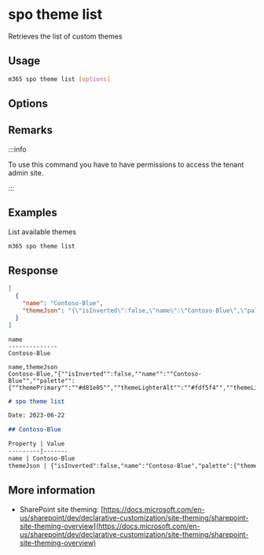 
# spo theme list

Retrieves the list of custom themes

## Usage

```sh
m365 spo theme list [options]
```

## Options

<Global />

## Remarks

:::info

To use this command you have to have permissions to access the tenant admin site.

:::

## Examples

List available themes

```sh
m365 spo theme list
```

## Response

<Tabs>
  <TabItem value="JSON">

  ```json
  [
    {
      "name": "Contoso-Blue",
      "themeJson": "{\"isInverted\":false,\"name\":\"Contoso-Blue\",\"palette\":{\"themePrimary\":\"#d81e05\",\"themeLighterAlt\":\"#fdf5f4\",\"themeLighter\":\"#f9d6d2\",\"themeLight\":\"#f4b4ac\",\"themeTertiary\":\"#e87060\",\"themeSecondary\":\"#dd351e\",\"themeDarkAlt\":\"#c31a04\",\"themeDark\":\"#a51603\",\"themeDarker\":\"#791002\",\"neutralLighterAlt\":\"#eeeeee\",\"neutralLighter\":\"#f5f5f5\",\"neutralLight\":\"#e1e1e1\",\"neutralQuaternaryAlt\":\"#d1d1d1\",\"neutralQuaternary\":\"#c8c8c8\",\"neutralTertiaryAlt\":\"#c0c0c0\",\"neutralTertiary\":\"#c2c2c2\",\"neutralSecondary\":\"#858585\",\"neutralPrimaryAlt\":\"#4b4b4b\",\"neutralPrimary\":\"#333333\",\"neutralDark\":\"#272727\",\"black\":\"#1d1d1d\",\"white\":\"#f5f5f5\"}}"
    }
  ]
  ```

  </TabItem>
  <TabItem value="Text">

  ```text
  name
  --------------
  Contoso-Blue
  ```

  </TabItem>
  <TabItem value="CSV">

  ```csv
  name,themeJson
  Contoso-Blue,"{""isInverted"":false,""name"":""Contoso-Blue"",""palette"":{""themePrimary"":""#d81e05"",""themeLighterAlt"":""#fdf5f4"",""themeLighter"":""#f9d6d2"",""themeLight"":""#f4b4ac"",""themeTertiary"":""#e87060"",""themeSecondary"":""#dd351e"",""themeDarkAlt"":""#c31a04"",""themeDark"":""#a51603"",""themeDarker"":""#791002"",""neutralLighterAlt"":""#eeeeee"",""neutralLighter"":""#f5f5f5"",""neutralLight"":""#e1e1e1"",""neutralQuaternaryAlt"":""#d1d1d1"",""neutralQuaternary"":""#c8c8c8"",""neutralTertiaryAlt"":""#c0c0c0"",""neutralTertiary"":""#c2c2c2"",""neutralSecondary"":""#858585"",""neutralPrimaryAlt"":""#4b4b4b"",""neutralPrimary"":""#333333"",""neutralDark"":""#272727"",""black"":""#1d1d1d"",""white"":""#f5f5f5""}}"
  ```

  </TabItem>
  <TabItem value="Markdown">

  ```md
  # spo theme list

  Date: 2023-06-22

  ## Contoso-Blue

  Property | Value
  ---------|-------
  name | Contoso-Blue
  themeJson | {"isInverted":false,"name":"Contoso-Blue","palette":{"themePrimary":"#d81e05","themeLighterAlt":"#fdf5f4","themeLighter":"#f9d6d2","themeLight":"#f4b4ac","themeTertiary":"#e87060","themeSecondary":"#dd351e","themeDarkAlt":"#c31a04","themeDark":"#a51603","themeDarker":"#791002","neutralLighterAlt":"#eeeeee","neutralLighter":"#f5f5f5","neutralLight":"#e1e1e1","neutralQuaternaryAlt":"#d1d1d1","neutralQuaternary":"#c8c8c8","neutralTertiaryAlt":"#c0c0c0","neutralTertiary":"#c2c2c2","neutralSecondary":"#858585","neutralPrimaryAlt":"#4b4b4b","neutralPrimary":"#333333","neutralDark":"#272727","black":"#1d1d1d","white":"#f5f5f5"}}
  ```

  </TabItem>
</Tabs>

## More information

- SharePoint site theming: [https://docs.microsoft.com/en-us/sharepoint/dev/declarative-customization/site-theming/sharepoint-site-theming-overview](https://docs.microsoft.com/en-us/sharepoint/dev/declarative-customization/site-theming/sharepoint-site-theming-overview)

